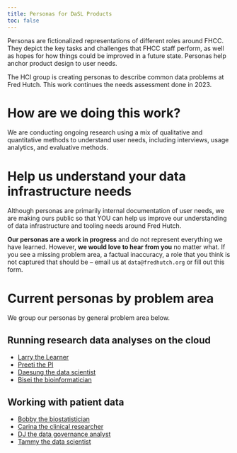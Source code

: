 ```yaml
---
title: Personas for DaSL Products
toc: false
---
```


Personas are fictionalized representations of different roles around FHCC. They depict the key tasks and challenges that FHCC staff perform, as well as hopes for how things could be improved in a future state. Personas help anchor product design to user needs.

The HCI group is creating personas to describe common data problems at Fred Hutch. This work continues the needs assessment done in 2023.

# How are we doing this work?

We are conducting ongoing research using a mix of qualitative and quantitative methods to understand user needs, including interviews, usage analytics, and evaluative methods.

# Help us understand your data infrastructure needs

Although personas are primarily internal documentation of user needs, we are making ours public so that YOU can help us improve our understanding of data infrastructure and tooling needs around Fred Hutch.

**Our personas are a work in progress** and do not represent everything we have learned. However, **we would love to hear from you** no matter what. If you see a missing problem area, a factual inaccuracy, a role that you think is not captured that should be -- email us at `data@fredhutch.org` or fill out this form.

# Current personas by problem area

We group our personas by general problem area below.

## Running research data analyses on the cloud

-   [Larry the Learner](/family/proof/larry-the-learner.html)
-   [Preeti the PI](/family/proof/preeti-the-pi.html)
-   [Daesung the data scientist](/family/proof/daesung-the-data-scientist.html)
-   [Bisei the bioinformatician](/family/proof/bisei-the-bioinformatics-researcher.html)

## Working with patient data

-   [Bobby the biostatistician](/family/cards/bobby-the-biostatistician.html)
-   [Carina the clinical researcher](/family/cards/carina-the-clinical-researcher.html)
-   [DJ the data governance analyst](/family/cards/DJ-data-governance-anallyst.html)
-   [Tammy the data scientist](/family/cards/Tammy-the-data-scientist.html)

